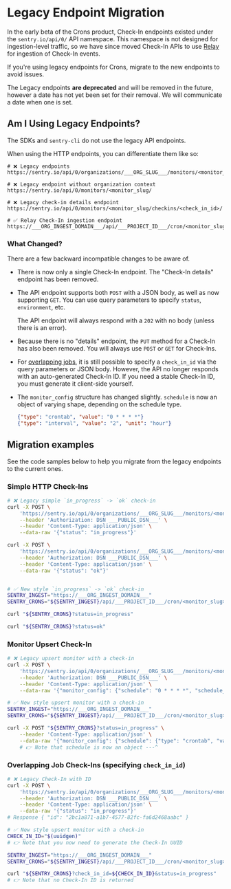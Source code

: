 # Legacy Endpoint Migration

In the early beta of the Crons product, Check-In endpoints existed under the
`sentry.io/api/0/` API namespace. This namespace is not designed for 
ingestion-level traffic, so we have since moved Check-In APIs to use
[Relay](/product/relay/) for ingestion of Check-In events.

If you're using legacy endpoints for Crons, migrate to the new endpoints to avoid issues.

<Alert level="info">

The Legacy endpoints **are deprecated** and will be removed in the future,
however a date has not yet been set for their removal. We will communicate a
date when one is set.

</Alert>

## Am I Using Legacy Endpoints?

The SDKs and `sentry-cli` do not use the legacy API endpoints.

When using the HTTP endpoints, you can differentiate them like so:

```
# ❌ Legacy endpoints
https://sentry.io/api/0/organizations/___ORG_SLUG___/monitors/<monitor_slug/

# ❌ Legacy endpoint without organization context
https://sentry.io/api/0/monitors/<monitor_slug/

# ❌ Legacy check-in details endpoint
https://sentry.io/api/0/monitors/<monitor_slug/checkins/<check_in_id>/

# ✅ Relay Check-In ingestion endpoint
https://___ORG_INGEST_DOMAIN___/api/___PROJECT_ID___/cron/<monitor_slug>/___PUBLIC_KEY___/
```

### What Changed?

There are a few backward incompatible changes to be aware of.

- There is now only a single Check-In endpoint. The "Check-In details"
  endpoint has been removed.

- The API endpoint supports both `POST` with a JSON body, as well as now
  supporting `GET`. You can use query parameters to specify `status`,
  `environment`, etc.

  The API endpoint will always respond with a `202` with no body (unless there
  is an error).

- Because there is no "details" endpoint, the `PUT` method for a Check-In has
  also been removed. You will always use `POST` or `GET` for Check-Ins.

- For [overlapping
  jobs](/product/crons/getting-started/http/#overlapping-jobs-optional), it is
  still possible to specify a `check_in_id` via the query parameters or JSON
  body. However, the API no longer responds with an auto-generated Check-In ID.
  If you need a stable Check-In ID, you must generate it
  client-side yourself.

- The `monitor_config` structure has changed slightly. `schedule` is now an
  object of varying shape, depending on the schedule type.

  ```json
  {"type": "crontab", "value": "0 * * * *"}
  {"type": "interval", "value": "2", "unit": "hour"}
  ```

## Migration examples

See the code samples below to help you migrate from the legacy endpoints to the current ones. 

### Simple HTTP Check-Ins

```sh
# ❌ Legacy simple `in_progress` -> `ok` check-in
curl -X POST \
    'https://sentry.io/api/0/organizations/___ORG_SLUG___/monitors/<monitor_slug>/checkins/' \
    --header 'Authorization: DSN ___PUBLIC_DSN___' \
    --header 'Content-Type: application/json' \
    --data-raw '{"status": "in_progress"}'

curl -X POST \
    'https://sentry.io/api/0/organizations/___ORG_SLUG___/monitors/<monitor_slug>/checkins/' \
    --header 'Authorization: DSN ___PUBLIC_DSN___' \
    --header 'Content-Type: application/json' \
    --data-raw '{"status": "ok"}'


# ✅ New style `in_progress` -> `ok` check-in
SENTRY_INGEST="https://___ORG_INGEST_DOMAIN___"
SENTRY_CRONS="${SENTRY_INGEST}/api/___PROJECT_ID___/cron/<monitor_slug>/___PUBLIC_KEY___/"

curl "${SENTRY_CRONS}?status=in_progress"

curl "${SENTRY_CRONS}?status=ok"
```

### Monitor Upsert Check-In

```sh
# ❌ Legacy upsert monitor with a check-in
curl -X POST \
    'https://sentry.io/api/0/organizations/___ORG_SLUG___/monitors/<monitor_slug>/checkins/' \
    --header 'Authorization: DSN ___PUBLIC_DSN___' \
    --header 'Content-Type: application/json' \
    --data-raw '{"monitor_config": {"schedule": "0 * * * *", "schedule_type": "crontab"}, "status": "in_progress"}'

# ✅ New style upsert monitor with a check-in
SENTRY_INGEST="https://___ORG_INGEST_DOMAIN___"
SENTRY_CRONS="${SENTRY_INGEST}/api/___PROJECT_ID___/cron/<monitor_slug>/___PUBLIC_KEY___/"

curl -X POST "${SENTRY_CRONS}?status=in_progress" \
    --header 'Content-Type: application/json' \
    --data-raw '{"monitor_config": {"schedule": {"type": "crontab", "value": "0 * * * *"}}, "status": "in_progress"}'
    # 👉 Note that schedule is now an object ---^
```

### Overlapping Job Check-Ins (specifying `check_in_id`)

```sh
# ❌ Legacy Check-In with ID
curl -X POST \
    'https://sentry.io/api/0/organizations/___ORG_SLUG___/monitors/<monitor_slug>/checkins/' \
    --header 'Authorization: DSN ___PUBLIC_DSN___' \
    --header 'Content-Type: application/json' \
    --data-raw '{"status": "in_progress"}'
# Response { "id": "2bc1a871-a1b7-4577-82fc-fa6d2468aabc" }

# ✅ New style upsert monitor with a check-in
CHECK_IN_ID="$(uuidgen)"
# 👉 Note that you now need to generate the Check-In UUID

SENTRY_INGEST="https://___ORG_INGEST_DOMAIN___"
SENTRY_CRONS="${SENTRY_INGEST}/api/___PROJECT_ID___/cron/<monitor_slug>/___PUBLIC_KEY___/"

curl "${SENTRY_CRONS}?check_in_id=${CHECK_IN_ID}&status=in_progress"
# 👉 Note that no Check-In ID is returned
```
